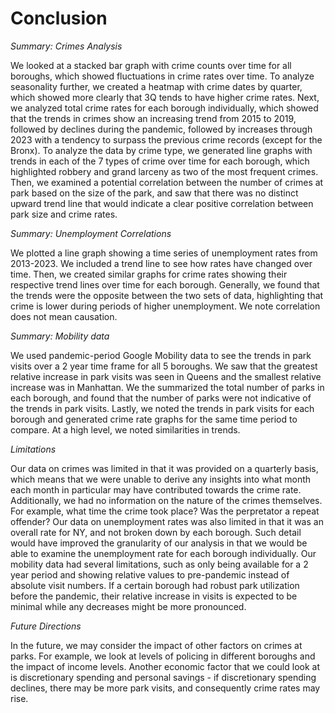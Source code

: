 # Conclusion


*Summary: Crimes Analysis*

We looked at a stacked bar graph with crime counts over time for all boroughs, which showed fluctuations in crime rates over time. To analyze seasonality further, we created a heatmap with crime dates by quarter, which showed more clearly that 3Q tends to have higher crime rates. Next, we analyzed total crime rates for each borough individually, which showed that the trends in crimes show an increasing trend from 2015 to 2019, followed by declines during the pandemic, followed by increases through 2023 with a tendency to surpass the previous crime records (except for the Bronx). To analyze the data by crime type, we generated line graphs with trends in each of the 7 types of crime over time for each borough, which highlighted robbery and grand larceny as two of the most frequent crimes. Then, we examined a potential correlation between the number of crimes at park based on the size of the park, and saw that there was no distinct upward trend line that would indicate a clear positive correlation between park size and crime rates.

*Summary: Unemployment Correlations*

We plotted a line graph showing a time series of unemployment rates from 2013-2023. We included a trend line to see how rates have changed over time. Then, we created similar graphs for crime rates showing their respective trend lines over time for each borough. Generally, we found that the trends were the opposite between the two sets of data, highlighting that crime is lower during periods of higher unemployment. We note correlation does not mean causation.

*Summary: Mobility data*

We used pandemic-period Google Mobility data to see the trends in park visits over a 2 year time frame for all 5 boroughs. We saw that the greatest relative increase in park visits was seen in Queens and the smallest relative increase was in Manhattan. We the summarized the total number of parks in each borough, and found that the number of parks were not indicative of the trends in park visits. Lastly, we noted the trends in park visits for each borough and generated crime rate graphs for the same time period to compare. At a high level, we noted similarities in trends.

*Limitations*

Our data on crimes was limited in that it was provided on a quarterly basis, which means that we were unable to derive any insights into what month each month in particular may have contributed towards the crime rate. Additionally, we had no information on the nature of the crimes themselves. For example, what time the crime took place? Was the perpretator a repeat offender? Our data on unemployment rates was also limited in that it was an overall rate for NY, and not broken down by each borough. Such detail would have improved the granularity of our analysis in that we would be able to examine the unemployment rate for each borough individually. Our mobility data had several limitations, such as only being available for a 2 year period and showing relative values to pre-pandemic instead of absolute visit numbers. If a certain borough had robust park utilization before the pandemic, their relative increase in visits is expected to be minimal while any decreases might be more pronounced. 

*Future Directions*

In the future, we may consider the impact of other factors on crimes at parks. For example, we look at levels of policing in different boroughs and the impact of income levels. Another economic factor that we could look at is discretionary spending and personal savings - if discretionary spending declines, there may be more park visits, and consequently crime rates may rise. 

